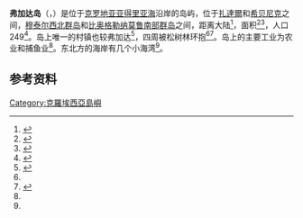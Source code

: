 {{Infobox Islands
| name             = 弗加达岛
| image name       = Island of Vrgada.JPG
| image caption    = 
| image_size       = 
| locator_map      = 
| native name      = Vrgada
| native name link = 克罗地亚语
| nickname         =
| location         = [[亚得里亚海|亚得里亚海]]
| coordinates      = {{coord|43.852231|15.50231|region:HR_type:isle|display=title,inline}}
| archipelago      = 
| area_km2             = 3.7
| highest mount    =  Srabljinovac<ref name="HE"/>
| elevation m        = 112
| elevation_footnotes = <ref name="HE"/>
| country          = {{Flag|Croatia}}
| country_admin_divisions_title     = 
| country_admin_divisions           = 
| country_largest_city              =
| population       = 249
| population_as_of = 
| density_km2 = 
| ethnic_groups    =
| additional_info  =
}}

'''弗加达岛'''（{{lang-hr|Vrgada}}，{{IPA-sh|vř̩ɡaːda|hr}}）是位于[[克罗地亚|克罗地亚]][[亚得里亚海|亚得里亚海]]沿岸的岛屿，位于[[扎達爾|扎達爾]]和[[希贝尼克|希贝尼克]]之间，[[穆泰爾島|穆泰尔西北群岛]]和[[比奥格勒纳莫鲁|比奥格勒纳莫鲁南部群岛]]之间，距离大陆{{convert|2.5|nmi|km}}<ref>{{Cite web |url=http://www.pakostane.hr/vrgada_HR.php |title=Vrgada on pakostane.hr |access-date=2006-09-11 |archive-url=https://web.archive.org/web/20060716090201/http://www.pakostane.hr/vrgada_HR.php |archive-date=2006-07-16 |dead-url=yes }}</ref>，面积{{convert|3.7|km2|0}}<ref name="Duplancic-Cala-Ujevic">{{cite journal |url=https://hrcak.srce.hr/9636 |title=Coastline lengths and areas of islands in the Croatian part of the Adriatic Sea determined from the topographic maps at the scale of 1 : 25000 |journal=Geoadria |location=Zadar |volume=9 |issue=1 |pages=5–32 |date=June 2004 |last1=Duplančić Leder |first1=Tea |last2=Ujević |first2=Tin |last3=Čala |first3=Mendi |doi=10.15291/geoadria.127 |format=PDF |accessdate=2019-12-13 |archive-date=2020-10-21 |archive-url=https://web.archive.org/web/20201021090159/https://hrcak.srce.hr/9636 |dead-url=no }}</ref><ref name="peljar">{{cite web |title=VRGADA :: peljar.cvs.hr |url=http://peljar.cvs.hr/show_place_info.php?id=111 |website=peljar.cvs.hr |accessdate=2020-07-05 |archive-date=2012-05-23 |archive-url=https://www.webcitation.org/67sMltHcO?url=http://peljar.cvs.hr/show_place_info.php?id=111 |dead-url=no }}</ref>，人口249<ref name="yearbook">{{Croatia Yearbook 2015|page=47}}</ref>。岛上唯一的村镇也较弗加达<ref name="HE">{{cite encyclopedia|url=http://www.enciklopedija.hr/natuknica.aspx?ID=65469|title=Vrgada|encyclopedia=Croatian Encyclopedia|publisher=Miroslav Krleža Institute of Lexicography|language=hr|accessdate=2019-12-13|archive-date=2021-04-13|archive-url=https://web.archive.org/web/20210413163947/https://www.enciklopedija.hr/natuknica.aspx?id=65469|dead-url=no}}</ref>，四周被松树林环抱<ref name="peljar"/><ref>{{cite web |title=Vrgada |url=http://www.pakostane.info/vrgada.php |website=pakostane.net/ |accessdate=2020-07-05 |archive-date=2006-08-30 |archive-url=https://web.archive.org/web/20060830094507/http://www.pakostane.info/vrgada.php |dead-url=no }}</ref>。岛上的主要工业为农业和捕鱼业<ref name="peljar"/>。东北方的海岸有几个小海湾<ref name="peljar"/>。

== 参考资料 ==
{{reflist}}

{{克罗地亚有人居住岛屿}}

[[Category:克羅埃西亞島嶼|Category:克羅埃西亞島嶼]]